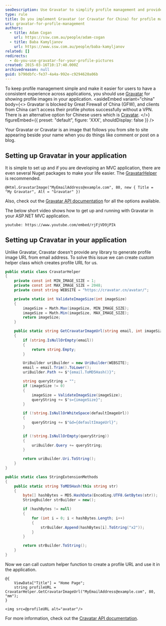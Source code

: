 ```yaml
---
seoDescription: Use Gravatar to simplify profile management and provide a consistent experience across applications, as it allows your Gravatar image to follow you from site to site.
type: rule
title: Do you implement Gravatar (or Cravatar for China) for profile management in applications?
uri: gravatar-for-profile-management
authors:
  - title: Adam Cogan
    url: https://ssw.com.au/people/adam-cogan
  - title: Baba Kamyljanov
    url: https://www.ssw.com.au/people/baba-kamyljanov
related: []
redirects:
  - do-you-use-gravatar-for-your-profile-pictures
created: 2015-03-16T10:17:40.000Z
archivedreason: null
guid: b790dbfc-fe37-4a4a-992e-c9294620a06b
---
```


To keep profile management simple and make it easier for users to have a consistent experience across applications, you should use [Gravatar](https://en.gravatar.com) for showing profile images in your application.
<asideEmbed
  variant="china"
  body={<>
    Gravatar is blocked by Great Firewall of China (GFW), and clients from China can't access their profile photos successfully without a VPN. There is an alternative option for Chinese users which is [Cravatar](https://cravatar.cn).
  </>}
  figureEmbed={{
    preset: "default",
    figure: 'XXX',
    shouldDisplay: false
  }}
/>

Your Gravatar or Cravatar is an image that follows you from site to site appearing beside your name when you do things like comment or post on a blog.

## Setting up Gravatar in your application

It is simple to set up and if you are developing an MVC application, there are even several Nuget packages to make your life easier. The [GravatarHelper](https://www.nuget.org/packages/GravatarHelper) is recommended.

```cshtml
@Html.GravatarImage("MyEmailAddress@example.com", 80, new { Title = "My Gravatar", Alt = "Gravatar" })
```

Also, check out the [Gravatar API documentation](https://docs.gravatar.com/api) for all the options available.

The below short video shows how to get up and running with Gravatar in your ASP.NET MVC application.

`youtube: https://www.youtube.com/embed/rjFjVD9jPIk`

## Setting up Cravatar in your application

Unlike Gravatar, Cravatar doesn't provide any library to generate profile image URL from email address. To solve this issue we can create custom helper class which creates profile URL for us.

```csharp
public static class CravatarHelper
{
    private const int MIN_IMAGE_SIZE = 1;
    private const int MAX_IMAGE_SIZE = 2048;
    private const string WEBSITE = "https://cravatar.cn/avatar/";

    private static int ValidateImageSize(int imageSize)
    {
        imageSize = Math.Max(imageSize, MIN_IMAGE_SIZE);
        imageSize = Math.Min(imageSize, MAX_IMAGE_SIZE);
        return imageSize;
    }

    public static string GetCravatarImageUrl(string email, int imageSize, string defaultImageUrl)
    {
        if (string.IsNullOrEmpty(email))
        {
            return string.Empty;
        }

        UriBuilder uriBuilder = new UriBuilder(WEBSITE);
        email = email.Trim().ToLower();
        uriBuilder.Path += $"{email.ToMD5Hash()}";

        string queryString = "";
        if (imageSize != 0)
        {
            imageSize = ValidateImageSize(imageSize);
            queryString += $"s={imageSize}";
        }

        if (!string.IsNullOrWhiteSpace(defaultImageUrl))
        {
            queryString += $"&d={defaultImageUrl}";
        }

        if (!string.IsNullOrEmpty(queryString))
        {
            uriBuilder.Query += queryString;
        }

        return uriBuilder.Uri.ToString();
    }
}

public static class StringExtensionMethods
{
    public static string ToMD5Hash(this string str)
    {
        byte[] hashBytes = MD5.HashData(Encoding.UTF8.GetBytes(str));
        StringBuilder strBuilder = new();

        if (hashBytes != null)
        {
            for (int i = 0; i < hashBytes.Length; i++)
            {
                strBuilder.Append(hashBytes[i].ToString("x2"));
            }
        }

        return strBuilder.ToString();
    }
}
```

Now we can call custom helper function to create a profile URL and use it in the application.

```cshtml
@{
    ViewData["Title"] = "Home Page";
    string profileURL = CravatarHelper.GetCravatarImageUrl("MyEmailAddress@example.com", 80, "mm");
}

<img src=@profileURL alt="avatar"/>
```

For more information, check out the [Cravatar API documentation](https://cravatar.com/developer/api).